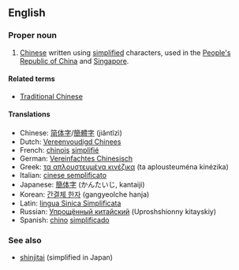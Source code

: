 {{wikipedia|Simplified Chinese character}}
==English==
===Proper noun===
{{en-proper noun|sg=[[simplified|Simplified]] [[Chinese]]}}

# [[Chinese]] written using [[simplified]] characters, used in the [[People's Republic of China]] and [[Singapore]].

====Related terms====
*[[Traditional Chinese]]

====Translations====
*Chinese: [[简体字]]/[[簡體字]] (jiăntĭzì)
*Dutch: [[Vereenvoudigd Chinees]]
*French: [[chinois]] [[simplifié]] {{m}}
*German: [[Vereinfachtes Chinesisch]]
*Greek: [[τα απλουστευμένα κινέζικα]] (ta aplousteuména kinézika)
*Italian: [[cinese semplificato]] {{m}}
*Japanese: [[簡体字]] (かんたいじ, kantaiji)
*Korean: [[간결체 한자]] (gangyeolche hanja)
*Latin: [[lingua Sinica Simplificata]]
*Russian: [[Упрощённый китайский]] (Uproshshionny kitayskiy)
*Spanish: [[chino]] [[simplificado]]

===See also===
*[[shinjitai]] (simplified in Japan)